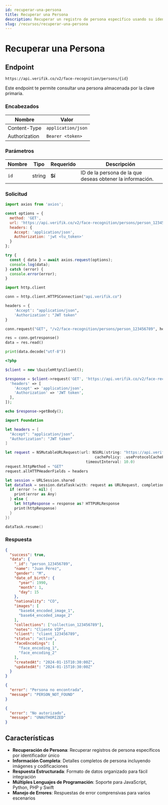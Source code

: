 ```yaml
---
id: recuperar-una-persona
title: Recuperar una Persona
description: Recuperar un registro de persona específico usando su identificador único
slug: /recursos/recuperar-una-persona
---
```



# Recuperar una Persona

## Endpoint

```
https://api.verifik.co/v2/face-recognition/persons/{id}
```

Este endpoint te permite consultar una persona almacenada por la clave primaria.

### Encabezados

| Nombre         | Valor              |
| -------------- | ------------------ |
| Content-Type   | `application/json` |
| Authorization  | `Bearer <token>`   |

### Parámetros

| Nombre | Tipo   | Requerido | Descripción                                                      |
| ------ | ------ | --------- | ---------------------------------------------------------------- |
| `id`   | string | **Sí**    | ID de la persona de la que deseas obtener la información.        |

### Solicitud

<Tabs>
  <TabItem value="javascript" label="JavaScript">

```javascript
import axios from 'axios';

const options = {
  method: 'GET',
  url: 'https://api.verifik.co/v2/face-recognition/persons/person_123456789',
  headers: {
    Accept: 'application/json',
    Authorization: 'jwt <tu_token>'
  }
};

try {
  const { data } = await axios.request(options);
  console.log(data);
} catch (error) {
  console.error(error);
}
```

  </TabItem>
  <TabItem value="python" label="Python">

```python
import http.client

conn = http.client.HTTPSConnection("api.verifik.co")

headers = {
    'Accept': "application/json",
    'Authorization': "JWT token"
}

conn.request("GET", "/v2/face-recognition/persons/person_123456789", headers=headers)

res = conn.getresponse()
data = res.read()

print(data.decode("utf-8"))
```

  </TabItem>
  <TabItem value="php" label="PHP">

```php
<?php

$client = new \GuzzleHttp\Client();

$response = $client->request('GET', 'https://api.verifik.co/v2/face-recognition/persons/person_123456789', [
  'headers' => [
    'Accept' => 'application/json',
    'Authorization' => 'JWT token',
  ],
]);

echo $response->getBody();
```

  </TabItem>
  <TabItem value="swift" label="Swift">

```swift
import Foundation

let headers = [
  "Accept": "application/json",
  "Authorization": "JWT token"
]

let request = NSMutableURLRequest(url: NSURL(string: "https://api.verifik.co/v2/face-recognition/persons/person_123456789")! as URL,
                                        cachePolicy: .useProtocolCachePolicy,
                                    timeoutInterval: 10.0)
request.httpMethod = "GET"
request.allHTTPHeaderFields = headers

let session = URLSession.shared
let dataTask = session.dataTask(with: request as URLRequest, completionHandler: { (data, response, error) -> Void in
  if (error != nil) {
    print(error as Any)
  } else {
    let httpResponse = response as? HTTPURLResponse
    print(httpResponse)
  }
})

dataTask.resume()
```

  </TabItem>
</Tabs>

### Respuesta

<Tabs>
  <TabItem value="200" label="200">

```json
{
  "success": true,
  "data": {
    "_id": "person_123456789",
    "name": "Juan Pérez",
    "gender": "M",
    "date_of_birth": {
      "year": 1990,
      "month": 1,
      "day": 15
    },
    "nationality": "CO",
    "images": [
      "base64_encoded_image_1",
      "base64_encoded_image_2"
    ],
    "collections": ["collection_123456789"],
    "notes": "Cliente VIP",
    "client": "client_123456789",
    "status": "active",
    "faceEncodings": [
      "face_encoding_1",
      "face_encoding_2"
    ],
    "createdAt": "2024-01-15T10:30:00Z",
    "updatedAt": "2024-01-15T10:30:00Z"
  }
}
```

  </TabItem>
  <TabItem value="404" label="404">

```json
{
  "error": "Persona no encontrada",
  "message": "PERSON_NOT_FOUND"
}
```

  </TabItem>
  <TabItem value="401" label="401">

```json
{
  "error": "No autorizado",
  "message": "UNAUTHORIZED"
}
```

  </TabItem>
</Tabs>

## Características

-   **Recuperación de Persona**: Recuperar registros de persona específicos por identificador único
-   **Información Completa**: Detalles completos de persona incluyendo imágenes y codificaciones
-   **Respuesta Estructurada**: Formato de datos organizado para fácil integración
-   **Múltiples Lenguajes de Programación**: Soporte para JavaScript, Python, PHP y Swift
-   **Manejo de Errores**: Respuestas de error comprensivas para varios escenarios
